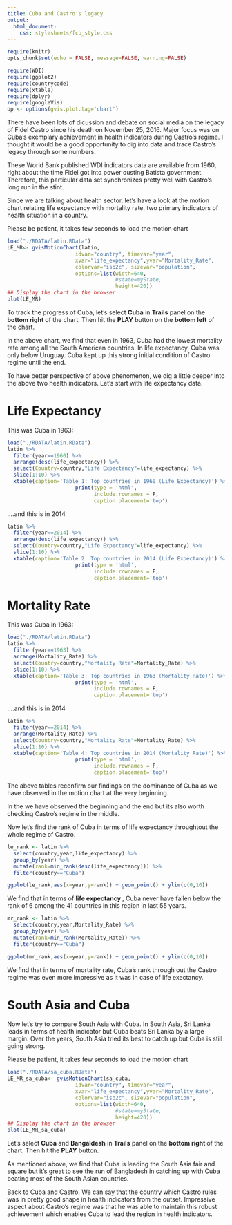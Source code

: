 ```yaml
---
title: Cuba and Castro's legacy
output: 
  html_document:
    css: stylesheets/fcb_style.css
---
```


```r
require(knitr)
opts_chunk$set(echo = FALSE, message=FALSE, warning=FALSE)
```


```r
require(WDI)
require(ggplot2)
require(countrycode)
require(xtable)
require(dplyr)
require(googleVis)
op <- options(gvis.plot.tag='chart')
```

There have been lots of dicussion and debate on social media on the legacy of Fidel Castro since his death on November 25, 2016. Major focus  was on Cuba's exemplary achievement in health indicators during Castro's regime.  I thought it would be a good opportunity to dig into data and trace Castro's legacy through some numbers. 

These World Bank published WDI indicators data are available from 1960, right about the time Fidel got into power ousting Batista government. Therefore, this particular data set synchronizes pretty well with Castro's long run in the stint. 

Since we are talking about health sector, let's have a look at the motion chart relating life expectancy with mortality rate, two primary indicators of health situation in a country. 


<span class="stext2">Please be patient, it takes few seconds to load the motion chart </span>


```r
load("./RDATA/latin.RData")
LE_MR<- gvisMotionChart(latin,
                      idvar="country", timevar="year",
                      xvar="life_expectancy",yvar="Mortality_Rate",
                      colorvar="iso2c", sizevar="population",
                      options=list(width=640,
                                   #state=myState,
                                   height=420))
## Display the chart in the browser
plot(LE_MR)
```

<span class="stext1">To track the progress of Cuba, let's select <strong>Cuba</strong> in <strong>Trails</strong> panel on the <strong>bottom right </strong> of the chart. Then hit the <strong>PLAY</strong> button on the <strong>bottom left</strong> of the chart.</span> 


In the above chart, we find that even in 1963, Cuba had the lowest mortality rate among all the South American countries. In life expectancy, Cuba was only below Uruguay. Cuba kept up this strong initial condition of Castro regime until the end. 


To have better perspective of above phenomenon, we dig a little deeper into the above two health indicators. Let's start with life expectancy data. 

# Life Expectancy

This was Cuba in 1963:

```r
load("./RDATA/latin.RData")
latin %>%
  filter(year==1960) %>%
  arrange(desc(life_expectancy)) %>%
  select(Country=country,"Life Expectancy"=life_expectancy) %>%
  slice(1:10) %>%
  xtable(caption='Table 1: Top countries in 1960 (Life Expectancy)') %>% 
                      print(type = 'html',
                            include.rownames = F,
                            caption.placement='top')
```

....and this is in 2014

```r
latin %>%
  filter(year==2014) %>%
  arrange(desc(life_expectancy)) %>%
  select(Country=country,"Life Expectancy"=life_expectancy) %>%
  slice(1:10) %>%
  xtable(caption='Table 2: Top countries in 2014 (Life Expectancy)') %>% 
                      print(type = 'html',
                            include.rownames = F,
                            caption.placement='top')
```
# Mortality Rate

This was Cuba in 1963:

```r
load("./RDATA/latin.RData")
latin %>%
  filter(year==1963) %>%
  arrange(Mortality_Rate) %>%
  select(Country=country,"Mortality Rate"=Mortality_Rate) %>%
  slice(1:10) %>%
  xtable(caption='Table 3: Top countries in 1963 (Mortality Rate)') %>% 
                      print(type = 'html',
                            include.rownames = F,
                            caption.placement='top')
```

....and this is in 2014

```r
latin %>%
  filter(year==2014) %>%
  arrange(Mortality_Rate) %>%
  select(Country=country,"Mortality Rate"=Mortality_Rate) %>%
  slice(1:10) %>%
  xtable(caption='Table 4: Top countries in 2014 (Mortality Rate)') %>% 
                      print(type = 'html',
                            include.rownames = F,
                            caption.placement='top')
```



The above  tables reconfirm our findings on the dominance of Cuba as we have observed in  the motion chart at the very beginning. 

In the we have observed the beginning and the end but its also worth  checking Castro's regime in the middle. 

Now let's find the rank of Cuba in terms of life expectancy throughtout the whole regime of Castro.

```r
le_rank <- latin %>%
  select(country,year,life_expectancy) %>%
  group_by(year) %>%
  mutate(rank=min_rank(desc(life_expectancy))) %>%
  filter(country=="Cuba")

ggplot(le_rank,aes(x=year,y=rank)) + geom_point() + ylim(c(0,10))
```

We find that in terms of <strong> life expectancy </strong>, Cuba never have fallen below the rank of 6 among the 41 countries in this region in last 55 years. 

```r
mr_rank <- latin %>%
  select(country,year,Mortality_Rate) %>%
  group_by(year) %>%
  mutate(rank=min_rank(Mortality_Rate)) %>%
  filter(country=="Cuba")

ggplot(mr_rank,aes(x=year,y=rank)) + geom_point() + ylim(c(0,10))
```

We find that in terms of mortality rate, Cuba's rank through out the Castro regime  was even more impressive as it was in case of life exectancy. 

# South Asia and Cuba

Now let's try to compare South Asia with Cuba. In South Asia, Sri Lanka leads in terms of health indicator but Cuba beats Sri Lanka by a large margin. Over the years, South Asia tried its best to catch up but Cuba is still going strong. 

<span class="stext2">Please be patient, it takes few seconds to load the motion chart </span>

```r
load("./RDATA/sa_cuba.RData")
LE_MR_sa_cuba<- gvisMotionChart(sa_cuba,
                      idvar="country", timevar="year",
                      xvar="life_expectancy",yvar="Mortality_Rate",
                      colorvar="iso2c", sizevar="population",
                      options=list(width=640,
                                   #state=myState,
                                   height=420))
## Display the chart in the browser
plot(LE_MR_sa_cuba)
```

<span class="stext1">Let's select <strong>Cuba</strong> and <strong>Bangaldesh</strong>  in <strong>Trails</strong> panel on the <strong>bottom right </strong> of the chart. Then hit the <strong>PLAY</strong> button.</span> 

As mentioned above, we find that Cuba is leading the South Asia fair and square but it's great to see the run of Bangladesh in catching up with Cuba beating most of the South Asian countries.


Back to Cuba and Castro. We can say that the country which Castro rules was in pretty good shape in  health indicators from the outset. Impressive aspect about Castro's regime was that he was able to maintain this robust achievement which enables Cuba to lead the region in health indicators. 






